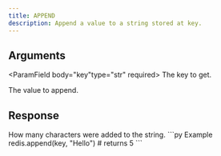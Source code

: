```yaml
---
title: APPEND
description: Append a value to a string stored at key.
---
```



## Arguments

<ParamField body="key"type="str" required>
  The key to get.
</ParamField>

<ParamField body="value" required>
  The value to append.
</ParamField>

## Response

<ResponseField  type="int" required>
How many characters were added to the string.
</ResponseField>

<RequestExample>
```py Example
redis.append(key, "Hello")
# returns 5
```
</RequestExample>